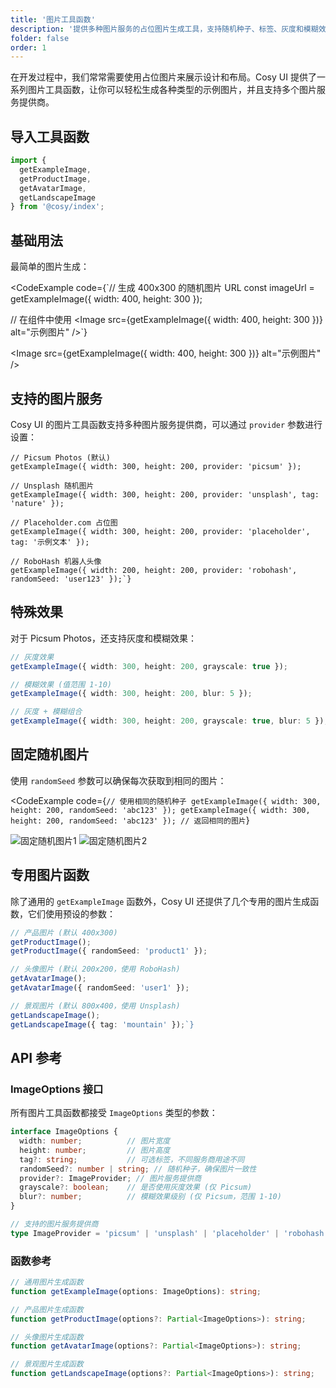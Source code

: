 ```yaml
---
title: '图片工具函数'
description: '提供多种图片服务的占位图片生成工具，支持随机种子、标签、灰度和模糊效果等特性'
folder: false
order: 1
---
```



在开发过程中，我们常常需要使用占位图片来展示设计和布局。Cosy UI 提供了一系列图片工具函数，让你可以轻松生成各种类型的示例图片，并且支持多个图片服务提供商。

## 导入工具函数

```ts
import { 
  getExampleImage, 
  getProductImage, 
  getAvatarImage, 
  getLandscapeImage 
} from '@cosy/index';
```

## 基础用法

最简单的图片生成：

<CodeExample
  code={`// 生成 400x300 的随机图片 URL
const imageUrl = getExampleImage({ width: 400, height: 300 });

// 在组件中使用
<Image src={getExampleImage({ width: 400, height: 300 })} alt="示例图片" />`}
>
  <Image src={getExampleImage({ width: 400, height: 300 })} alt="示例图片" />
</CodeExample>

## 支持的图片服务

Cosy UI 的图片工具函数支持多种图片服务提供商，可以通过 `provider` 参数进行设置：

```
// Picsum Photos (默认)
getExampleImage({ width: 300, height: 200, provider: 'picsum' });

// Unsplash 随机图片
getExampleImage({ width: 300, height: 200, provider: 'unsplash', tag: 'nature' });

// Placeholder.com 占位图
getExampleImage({ width: 300, height: 200, provider: 'placeholder', tag: '示例文本' });

// RoboHash 机器人头像
getExampleImage({ width: 200, height: 200, provider: 'robohash', randomSeed: 'user123' });`}
```

## 特殊效果

对于 Picsum Photos，还支持灰度和模糊效果：

```ts
// 灰度效果
getExampleImage({ width: 300, height: 200, grayscale: true });

// 模糊效果 (值范围 1-10)
getExampleImage({ width: 300, height: 200, blur: 5 });

// 灰度 + 模糊组合
getExampleImage({ width: 300, height: 200, grayscale: true, blur: 5 });`}
```

## 固定随机图片

使用 `randomSeed` 参数可以确保每次获取到相同的图片：

<CodeExample
  code={`// 使用相同的随机种子
getExampleImage({ width: 300, height: 200, randomSeed: 'abc123' });
getExampleImage({ width: 300, height: 200, randomSeed: 'abc123' }); // 返回相同的图片`}
>
  <div class="cosy:grid cosy:grid-cols-2 cosy:gap-4">
    <Image src={getExampleImage({ width: 300, height: 200, randomSeed: 'abc123' })} alt="固定随机图片1" />
    <Image src={getExampleImage({ width: 300, height: 200, randomSeed: 'abc123' })} alt="固定随机图片2" />
  </div>
</CodeExample>

## 专用图片函数

除了通用的 `getExampleImage` 函数外，Cosy UI 还提供了几个专用的图片生成函数，它们使用预设的参数：

```ts
// 产品图片 (默认 400x300)
getProductImage();
getProductImage({ randomSeed: 'product1' });

// 头像图片 (默认 200x200，使用 RoboHash)
getAvatarImage();
getAvatarImage({ randomSeed: 'user1' });

// 景观图片 (默认 800x400，使用 Unsplash)
getLandscapeImage();
getLandscapeImage({ tag: 'mountain' });`}
```

## API 参考

### ImageOptions 接口

所有图片工具函数都接受 `ImageOptions` 类型的参数：

```ts
interface ImageOptions {
  width: number;          // 图片宽度
  height: number;         // 图片高度
  tag?: string;           // 可选标签，不同服务商用途不同
  randomSeed?: number | string; // 随机种子，确保图片一致性
  provider?: ImageProvider; // 图片服务提供商
  grayscale?: boolean;    // 是否使用灰度效果 (仅 Picsum)
  blur?: number;          // 模糊效果级别 (仅 Picsum，范围 1-10)
}

// 支持的图片服务提供商
type ImageProvider = 'picsum' | 'unsplash' | 'placeholder' | 'robohash';
```

### 函数参考

```ts
// 通用图片生成函数
function getExampleImage(options: ImageOptions): string;

// 产品图片生成函数
function getProductImage(options?: Partial<ImageOptions>): string;

// 头像图片生成函数
function getAvatarImage(options?: Partial<ImageOptions>): string;

// 景观图片生成函数
function getLandscapeImage(options?: Partial<ImageOptions>): string;
``` 
